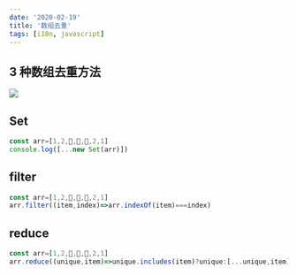 ```yaml
---
date: '2020-02-19'
title: '数组去重'
tags: [i18n, javascript]
---
```


## 3 种数组去重方法

![](https://cdn.jsdelivr.net/gh/funnypan/pics@master/img/20200413152655.png)

## Set

```javascript
const arr=[1,2,🤩,🤩,🤩,2,1]
console.log([...new Set(arr)])
```

## filter

```javascript
const arr=[1,2,🤩,🤩,🤩,2,1]
arr.filter((item,index)=>arr.indexOf(item)===index)
```

## reduce

```javascript
const arr=[1,2,🤩,🤩,🤩,2,1]
arr.reduce((unique,item)=>unique.includes(item)?unique:[...unique,item],[])
```
